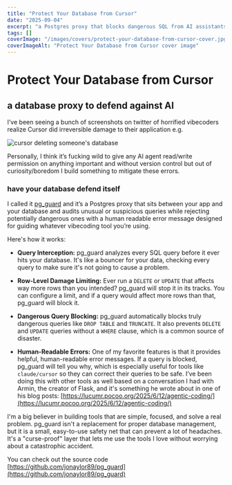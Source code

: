```yaml
---
title: "Protect Your Database from Cursor"
date: "2025-09-04"
excerpt: "a Postgres proxy that blocks dangerous SQL from AI assistants, preventing data loss and teaching your AI to write safer queries."
tags: []
coverImage: "/images/covers/protect-your-database-from-cursor-cover.jpg"
coverImageAlt: "Protect Your Database from Cursor cover image"
---
```


# Protect Your Database from Cursor

## a database proxy to defend against AI

<YouTube url="https://www.youtube.com/watch?v=kKO8CHGAzJU"/>

 I’ve been seeing a bunch of screenshots on twitter of horrified vibecoders realize Cursor did irreversible damage to their application e.g.

![cursor deleting someone's database](/images/posts/protect-your-database-from-cursor-image-3.png)

 Personally, I think it’s fucking wild to give any AI agent read/write permission on anything important and without version control but out of curiosity/boredom I build something to mitigate these errors.

 ### have your database defend itself

 I called it [pg_guard](https://github.com/jonaylor89/pg_guard) and it’s a Postgres proxy that sits between your app and your database and audits unusual or suspicious queries while rejecting potentially dangerous ones with a human readable error message designed for guiding whatever vibecoding tool you’re using.

 Here's how it works:

  - **Query Interception:** pg_guard analyzes every SQL query before it ever hits your database. It's like a bouncer for your data, checking every query to make sure it's not going to cause a problem.

 - **Row-Level Damage Limiting:** Ever run a `DELETE` or `UPDATE` that affects way more rows than you intended? pg_guard will stop it in its tracks. You can configure a limit, and if a query would affect more rows than that, pg_guard will block it.

 - **Dangerous Query Blocking:** pg_guard automatically blocks truly dangerous queries like `DROP TABLE` and `TRUNCATE`. It also prevents `DELETE` and `UPDATE` queries without a `WHERE` clause, which is a common source of disaster.

 - **Human-Readable Errors:** One of my favorite features is that it provides helpful, human-readable error messages. If a query is blocked, pg_guard will tell you why, which is especially useful for tools like `claude/cursor` so they can correct their queries to be safe. I’ve been doing this with other tools as well based on a conversation I had with Armin, the creator of Flask, and it's something he wrote about in one of his blog posts: [https://lucumr.pocoo.org/2025/6/12/agentic-coding/](https://lucumr.pocoo.org/2025/6/12/agentic-coding/)

 I'm a big believer in building tools that are simple, focused, and solve a real problem. pg_guard isn't a replacement for proper database management, but it is a small, easy-to-use safety net that can prevent a lot of headaches. It's a "curse-proof" layer that lets me use the tools I love without worrying about a catastrophic accident.

 You can check out the source code [https://github.com/jonaylor89/pg_guard](https://github.com/jonaylor89/pg_guard)
